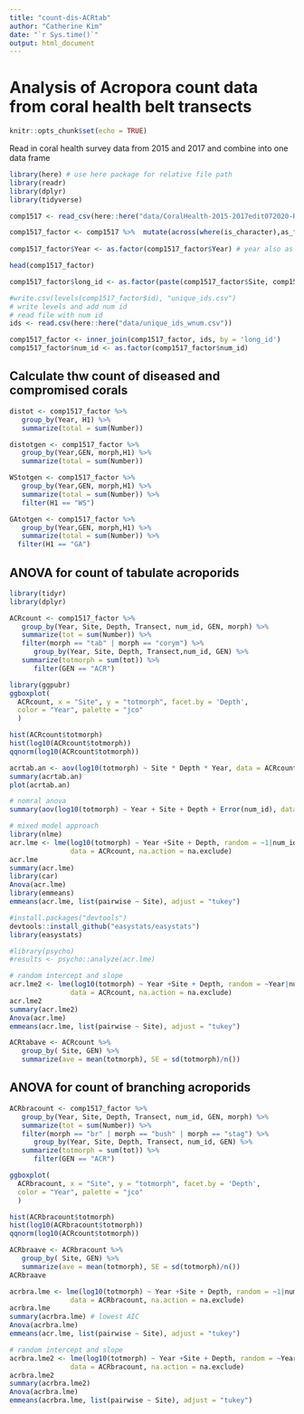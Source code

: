 ```yaml
---
title: "count-dis-ACRtab"
author: "Catherine Kim"
date: "`r Sys.time()`"
output: html_document
---
```


# Analysis of Acropora count data from coral health belt transects 

```r
knitr::opts_chunk$set(echo = TRUE)
```

Read in coral health survey data from 2015 and 2017 and combine into one data frame

```r
library(here) # use here package for relative file path
library(readr)
library(dplyr)
library(tidyverse)

comp1517 <- read_csv(here::here("data/CoralHealth-2015-2017edit072020-R-genmorph.csv")) 

comp1517_factor <- comp1517 %>%  mutate(across(where(is_character),as_factor))
   
comp1517_factor$Year <- as.factor(comp1517_factor$Year) # year also as a factor

head(comp1517_factor)
```

```r
comp1517_factor$long_id <- as.factor(paste(comp1517_factor$Site, comp1517_factor$Depth, comp1517_factor$Transect, sep = "_"))

#write.csv(levels(comp1517_factor$id), "unique_ids.csv")
# write levels and add num id
# read file with num id
ids <- read.csv(here::here("data/unique_ids_wnum.csv"))

comp1517_factor <- inner_join(comp1517_factor, ids, by = 'long_id')
comp1517_factor$num_id <- as.factor(comp1517_factor$num_id)
```

## Calculate thw count of diseased and compromised corals 

```r
distot <- comp1517_factor %>% 
   group_by(Year, H1) %>% 
   summarize(total = sum(Number))

distotgen <- comp1517_factor %>% 
   group_by(Year,GEN, morph,H1) %>% 
   summarize(total = sum(Number))

WStotgen <- comp1517_factor %>% 
   group_by(Year,GEN, morph,H1) %>% 
   summarize(total = sum(Number)) %>% 
   filter(H1 == "WS")

GAtotgen <- comp1517_factor %>% 
   group_by(Year,GEN, morph,H1) %>% 
   summarize(total = sum(Number)) %>% 
  filter(H1 == "GA")
```

## ANOVA for count of tabulate acroporids

```r
library(tidyr)
library(dplyr)

ACRcount <- comp1517_factor %>% 
   group_by(Year, Site, Depth, Transect, num_id, GEN, morph) %>% 
   summarize(tot = sum(Number)) %>% 
   filter(morph == "tab" | morph == "corym") %>% 
      group_by(Year, Site, Depth, Transect,num_id, GEN) %>% 
   summarize(totmorph = sum(tot)) %>% 
      filter(GEN == "ACR")

library(ggpubr)
ggboxplot(
  ACRcount, x = "Site", y = "totmorph", facet.by = 'Depth',
  color = "Year", palette = "jco"
  )

hist(ACRcount$totmorph)
hist(log10(ACRcount$totmorph))
qqnorm(log10(ACRcount$totmorph))

acrtab.an <- aov(log10(totmorph) ~ Site * Depth * Year, data = ACRcount)
summary(acrtab.an)
plot(acrtab.an)
```
```r
# nomral anova
summary(aov(log10(totmorph) ~ Year + Site + Depth + Error(num_id), data = ACRcount))

# mixed model approach
library(nlme)
acr.lme <- lme(log10(totmorph) ~ Year +Site + Depth, random = ~1|num_id,
               data = ACRcount, na.action = na.exclude)
acr.lme
summary(acr.lme)
library(car)
Anova(acr.lme)
library(emmeans)
emmeans(acr.lme, list(pairwise ~ Site), adjust = "tukey")

#install.packages("devtools")
devtools::install_github("easystats/easystats")
library(easystats)

#library(psycho)
#results <- psycho::analyze(acr.lme)

# random intercept and slope
acr.lme2 <- lme(log10(totmorph) ~ Year +Site + Depth, random = ~Year|num_id,
               data = ACRcount, na.action = na.exclude)
acr.lme2
summary(acr.lme2)
Anova(acr.lme)
emmeans(acr.lme, list(pairwise ~ Site), adjust = "tukey")

ACRtabave <- ACRcount %>% 
   group_by( Site, GEN) %>% 
   summarize(ave = mean(totmorph), SE = sd(totmorph)/n()) 
```

## ANOVA for count of branching acroporids

```r
ACRbracount <- comp1517_factor %>% 
   group_by(Year, Site, Depth, Transect, num_id, GEN, morph) %>% 
   summarize(tot = sum(Number)) %>% 
   filter(morph == "br" | morph == "bush" | morph == "stag") %>% 
      group_by(Year, Site, Depth, Transect, num_id, GEN) %>% 
   summarize(totmorph = sum(tot)) %>% 
      filter(GEN == "ACR")

ggboxplot(
  ACRbracount, x = "Site", y = "totmorph", facet.by = 'Depth',
  color = "Year", palette = "jco"
  )

hist(ACRbracount$totmorph)
hist(log10(ACRbracount$totmorph))
qqnorm(log10(ACRcount$totmorph))

ACRbraave <- ACRbracount %>% 
   group_by( Site, GEN) %>% 
   summarize(ave = mean(totmorph), SE = sd(totmorph)/n()) 
ACRbraave
```

```r

acrbra.lme <- lme(log10(totmorph) ~ Year +Site + Depth, random = ~1|num_id,
               data = ACRbracount, na.action = na.exclude)
acrbra.lme
summary(acrbra.lme) # lowest AIC
Anova(acrbra.lme)
emmeans(acr.lme, list(pairwise ~ Site), adjust = "tukey")

# random intercept and slope
acrbra.lme2 <- lme(log10(totmorph) ~ Year +Site + Depth, random = ~Year|num_id,
               data = ACRbracount, na.action = na.exclude)
acrbra.lme2
summary(acrbra.lme2)
Anova(acrbra.lme)
emmeans(acrbra.lme, list(pairwise ~ Site), adjust = "tukey")

```
